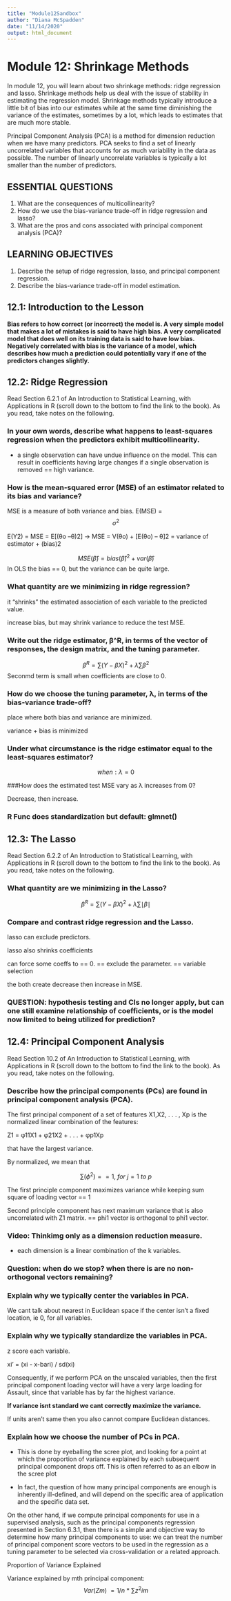 ```yaml
---
title: "Module12Sandbox"
author: "Diana McSpadden"
date: "11/14/2020"
output: html_document
---
```


# Module 12: Shrinkage Methods

In module 12, you will learn about two shrinkage methods: ridge regression and lasso. Shrinkage methods help us deal with the issue of stability in estimating the regression model. Shrinkage methods typically introduce a little bit of bias into our estimates while at the same time diminishing the variance of the estimates, sometimes by a lot, which leads to estimates that are much more stable.
 
Principal Component Analysis (PCA) is a method for dimension reduction when we have many predictors. PCA seeks to find a set of linearly uncorrelated variables that accounts for as much variability in the data as possible. The number of linearly uncorrelate variables is typically a lot smaller than the number of predictors.


## ESSENTIAL QUESTIONS
1. What are the consequences of multicollinearity?
2. How do we use the bias-variance trade-off in ridge regression and lasso?
3. What are the pros and cons associated with principal component analysis (PCA)?

## LEARNING OBJECTIVES
1. Describe the setup of ridge regression, lasso, and principal component regression.
2. Describe the bias-variance trade-off in model estimation.

## 12.1: Introduction to the Lesson

**Bias refers to how correct (or incorrect) the model is. A very simple model that makes a lot of mistakes is said to have high bias. A very complicated model that does well on its training data is said to have low bias. Negatively correlated with bias is the variance of a model, which describes how much a prediction could potentially vary if one of the predictors changes slightly. **

## 12.2: Ridge Regression
Read Section 6.2.1 of An Introduction to Statistical Learning, with Applications in R (scroll down to the bottom to find the link to the book). As you read, take notes on the following.
 
### In your own words, describe what happens to least-squares regression when the predictors exhibit multicollinearity. 

* a single observation can have undue influence on the model. This can result in coefficients having large changes if a single observation is removed == high variance.


### How is the mean-squared error (MSE) of an estimator related to its bias and variance? 

MSE is a measure of both variance and bias. E(MSE) = $$\sigma^2$$

E(Y2) = MSE = E[(θo –θ)2] → MSE = V(θo) + [E(θo) – θ]2 = variance of estimator + (bias)2


$$MSE(\hat{\beta}) = bias(\hat{\beta})^2 + var(\hat{\beta})$$
In OLS  the bias == 0, but the variance can be quite large.


### What quantity are we minimizing in ridge regression? 

it "shrinks" the estimated association of each variable to the predicted value.

increase bias, but may shrink variance to reduce the test MSE.

### Write out the ridge estimator, β^R, in terms of the vector of responses, the design matrix, and the tuning parameter. 

$$\beta^R = \sum{(Y - \beta X)^2} + \lambda \sum{\beta^2}$$
Seconmd term is small when coefficients are close to 0.


### How do we choose the tuning parameter, λ, in terms of the bias-variance trade-off? 

place where both bias and variance are minimized.

variance + bias is minimized

### Under what circumstance is the ridge estimator equal to the least-squares estimator?

$$ when:  \lambda = 0$$

###How does the estimated test MSE vary as λ increases from 0?

Decrease, then increase.


### R Func does standardization but default: glmnet()

## 12.3: The Lasso
Read Section 6.2.2 of An Introduction to Statistical Learning, with Applications in R (scroll down to the bottom to find the link to the book). As you read, take notes on the following.
 
### What quantity are we minimizing in the Lasso? 

$$\beta^R = \sum{(Y - \beta X)^2} + \lambda \sum{\mid{\beta}\mid}$$

### Compare and contrast ridge regression and the Lasso.

lasso can exclude predictors.

lasso also shrinks coefficients

can force some coeffs to == 0. == exclude the parameter. == variable selection

the both create decrease then increase in MSE.

### QUESTION: hypothesis testing and CIs no longer apply, but can one still examine relationship of coefficients, or is the model now limited to being utilized for prediction?


## 12.4: Principal Component Analysis
Read Section 10.2 of An Introduction to Statistical Learning, with Applications in R (scroll down to the bottom to find the link to the book). As you read, take notes on the following.
 
### Describe how the principal components (PCs) are found in principal component analysis (PCA). 

The first principal component of a set of features X1,X2, . . . , Xp is the normalized linear combination of the features:

Z1 = φ11X1 + φ21X2 + . . . + φp1Xp


that have the largest variance.

By normalized, we mean that

$$\sum(\phi^2) == 1, \  for\ j = 1\ to\ p$$

The first principle component maximizes variance while keeping sum square of loading vector == 1

Second principle component has next maximum variance that is also uncorrelated with Z1 matrix. == phi1 vector is orthogonal to phi1 vector.


### Video: Thinkimg only as a dimension reduction measure.

* each dimension is a linear combination of the k variables.


### Question: when do we stop? when there is are no non-orthogonal vectors remaining? 


### Explain why we typically center the variables in PCA. 

We cant talk about nearest in Euclidean space if the center isn't a fixed location, ie 0, for all variables.

### Explain why we typically standardize the variables in PCA. 

z score each variable.

xi' = (xi - x-bari) / sd(xi)

Consequently, if we perform PCA on the unscaled variables, then
the first principal component loading vector will have a very large loading
for Assault, since that variable has by far the highest variance.

**If variance isnt standard we cant correctly maximize the variance.**

If units aren't same then you also cannot compare Euclidean distances.


### Explain how we choose the number of PCs in PCA. 

* This is done by eyeballing the scree plot, and
looking for a point at which the proportion of variance explained by each
subsequent principal component drops off. This is often referred to as an
elbow in the scree plot

* In fact, the question of how many principal components
are enough is inherently ill-defined, and will depend on the specific
area of application and the specific data set.

On the other hand, if we compute principal components for use in a
supervised analysis, such as the principal components regression presented
in Section 6.3.1, then there is a simple and objective way to determine how
many principal components to use: we can treat the number of principal
component score vectors to be used in the regression as a tuning parameter
to be selected via cross-validation or a related approach.



Proportion of Variance Explained


Variance explained by mth principal component:
$$Var(Z\scriptstyle m \textstyle) \  =  1/n  \ * \ \sum{z^2 \scriptstyle im}$$



